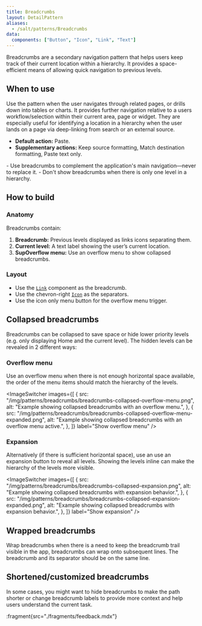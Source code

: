```yaml
---
title: Breadcrumbs
layout: DetailPattern
aliases:
  - /salt/patterns/Breadcrumbs
data:
  components: ["Button", "Icon", "Link", "Text"]
---
```


Breadcrumbs are a secondary navigation pattern that helps users keep track of their current location within a hierarchy. It provides a space-efficient means of allowing quick navigation to previous levels. 

<Diagram
  src="/img/patterns/breadcrumbs/breadcrumbs-hero-shot.png"
  alt="Example showing breadcrumbs."
  border
/>

## When to use

Use the pattern when the user navigates through related pages, or drills down into tables or charts. It provides further navigation relative to a users workflow/selection within their current area, page or widget. They are especially useful for identifying a location in a hierarchy when the user lands on a page via deep-linking from search or an external source. 

- **Default action:** Paste.
- **Supplementary actions:** Keep source formatting, Match destination formatting, Paste text only.

<Diagram
  src="/img/patterns/breadcrumbs/breadcrumbs-when.png"
  alt="Low-fi header paired with Breadcrumbs."
  border
/>

<ExampleContainer type="positive" customPillText="Best practices">
- Use breadcrumbs to complement the application's main navigation—never to replace it.
- Don't show breadcrumbs when there is only one level in a hierarchy.
</ExampleContainer>

## How to build

### Anatomy

Breadcrumbs contain:

1. **Breadcrumb:** Previous levels displayed as links icons separating them.
2. **Current level:** A text label showing the user’s current location.
3. **SupOverflow menu:** Use an overflow menu to show collapsed breadcrumbs.  

<Diagram
  src="/img/patterns/breadcrumbs/breadcrumbs-anatomy.png"
  alt="Breadcrumbs anatomy"
  border
/>

### Layout

- Use the [`Link`](/salt/components/link) component as the breadcrumb.
- Use the chevron-right [`Icon`](/salt/components/icon) as the separators.
- Use the icon only menu button for the overflow menu trigger. 

<Diagram
  src="/img/patterns/breadcrumbs/breadcrumbs-layout-1.png"
  alt="layout"
  border
/>

<Diagram
  src="/img/patterns/breadcrumbs/breadcrumbs-layout-2.png"
  alt="layout"
  border
/>

<Diagram
  src="/img/patterns/breadcrumbs/breadcrumbs-layout-3.png"
  alt="layout"
  border
/>

## Collapsed breadcrumbs

Breadcrumbs can be collapsed to save space or hide lower priority levels (e.g. only displaying Home and the current level). The hidden levels can be revealed in 2 different ways:

### Overflow menu

Use an overflow menu when there is not enough horizontal space available, the order of the menu items should match the hierarchy of the levels.

<ImageSwitcher
  images={[
    {
      src: "/img/patterns/breadcrumbs/breadcrumbs-collapsed-overflow-menu.png",
      alt: "Example showing collapsed breadcrumbs with an overflow menu.",
    },
    {
      src: "/img/patterns/breadcrumbs/breadcrumbs-collapsed-overflow-menu-expanded.png",
      alt: "Example showing collapsed breadcrumbs with an overflow menu active.",
    },
  ]}
  label="Show overflow menu"
/>



### Expansion

Alternatively (if there is sufficient horizontal space), use an use an expansion button to reveal all levels. Showing the levels inline can make the hierarchy of the levels more visible. 

<ImageSwitcher
  images={[
    {
      src: "/img/patterns/breadcrumbs/breadcrumbs-collapsed-expansion.png",
      alt: "Example showing collapsed breadcrumbs with expansion behavior.",
    },
    {
      src: "/img/patterns/breadcrumbs/breadcrumbs-collapsed-expansion-expanded.png",
      alt: "Example showing collapsed breadcrumbs with expansion behavior.",
    },
  ]}
  label="Show expansion"
/>

## Wrapped breadcrumbs

Wrap breadcrumbs when there is a need to keep the breadcrumb trail visible in the app, breadcrumbs can wrap onto subsequent lines. The breadcrumb and its separator should be on the same line.

<Diagram
  src="/img/patterns/breadcrumbs/breadcrumbs-wrapped.png"
  alt="layout"
  border
/>


## Shortened/customized breadcrumbs

In some cases, you might want to hide breadcrumbs to make the path shorter or change breadcrumb labels to provide more context and help users understand the current task.

<Diagram
  src="/img/patterns/breadcrumbs/breadcrumbs-shortened.png"
  alt="layout"
  border
/>

<Diagram
  src="/img/patterns/breadcrumbs/breadcrumbs-customized.png"
  alt="layout"
  border
/>


:fragment{src="./fragments/feedback.mdx"}
